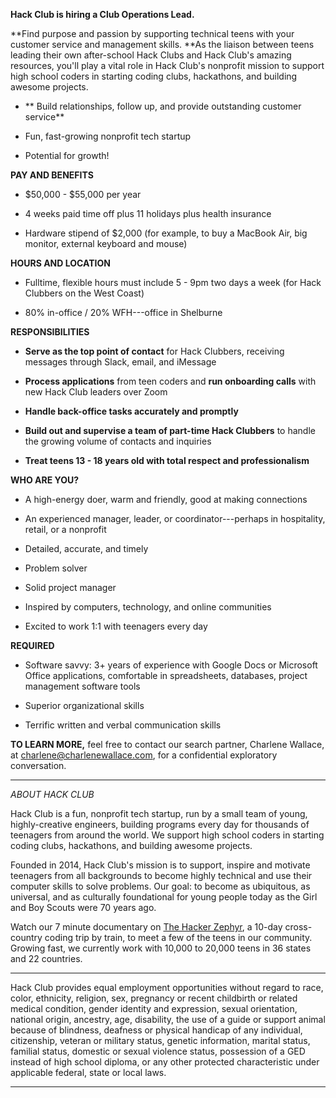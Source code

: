 **Hack Club is hiring a Club Operations Lead.**

**Find purpose and passion by supporting technical teens with your customer service and management skills. **As the liaison between teens leading their own after-school Hack Clubs and Hack Club's amazing resources, you'll play a vital role in Hack Club's nonprofit mission to support high school coders in starting coding clubs, hackathons, and building awesome projects.

- **  Build relationships, follow up, and provide outstanding customer service**

-   Fun, fast-growing nonprofit tech startup

-   Potential for growth!

**PAY AND BENEFITS**

-   $50,000 - $55,000 per year

-   4 weeks paid time off plus 11 holidays plus health insurance

-   Hardware stipend of $2,000 (for example, to buy a MacBook Air, big monitor, external keyboard and mouse)

**HOURS AND LOCATION**

-   Fulltime, flexible hours must include 5 - 9pm two days a week (for Hack Clubbers on the West Coast)

-   80% in-office / 20% WFH---office in Shelburne

**RESPONSIBILITIES**

-   **Serve as the top point of contact** for Hack Clubbers, receiving messages through Slack, email, and iMessage

-   **Process applications** from teen coders and **run onboarding calls** with new Hack Club leaders over Zoom

-   **Handle back-office tasks accurately and promptly**

-   **Build out and supervise a team of part-time Hack Clubbers** to handle the growing volume of contacts and inquiries

-   **Treat teens 13 - 18 years old with total respect and professionalism**

**WHO ARE YOU?**

-   A high-energy doer, warm and friendly, good at making connections

-   An experienced manager, leader, or coordinator---perhaps in hospitality, retail, or a nonprofit

-   Detailed, accurate, and timely

-   Problem solver

-   Solid project manager

-   Inspired by computers, technology, and online communities

-   Excited to work 1:1 with teenagers every day

**REQUIRED**

-   Software savvy: 3+ years of experience with Google Docs or Microsoft Office applications, comfortable in spreadsheets, databases, project management software tools 

-   Superior organizational skills 

-   Terrific written and verbal communication skills

**TO LEARN MORE,** feel free to contact our search partner, Charlene Wallace, at charlene@charlenewallace.com, for a confidential exploratory conversation.

* * * * *

*ABOUT HACK CLUB*

Hack Club is a fun, nonprofit tech startup, run by a small team of young, highly-creative engineers, building programs every day for thousands of teenagers from around the world. We support high school coders in starting coding clubs, hackathons, and building awesome projects.

Founded in 2014, Hack Club's mission is to support, inspire and motivate teenagers from all backgrounds to become highly technical and use their computer skills to solve problems. Our goal: to become as ubiquitous, as universal, and as culturally foundational for young people today as the Girl and Boy Scouts were 70 years ago.

Watch our 7 minute documentary on  [The Hacker Zephyr](youtube.com/watch?v=2BID8_pGuqA), a 10-day cross-country coding trip by train, to meet a few of the teens in our community. Growing fast, we currently work with 10,000 to 20,000 teens in 36 states and 22 countries.

----------------------------------

Hack Club provides equal employment opportunities without regard to race, color, ethnicity, religion, sex, pregnancy or recent childbirth or related medical condition, gender identity and expression, sexual orientation, national origin, ancestry, age, disability, the use of a guide or support animal because of blindness, deafness or physical handicap of any individual, citizenship, veteran or military status, genetic information, marital status, familial status, domestic or sexual violence status, possession of a GED instead of high school diploma, or any other protected characteristic under applicable federal, state or local laws.

* * * * *